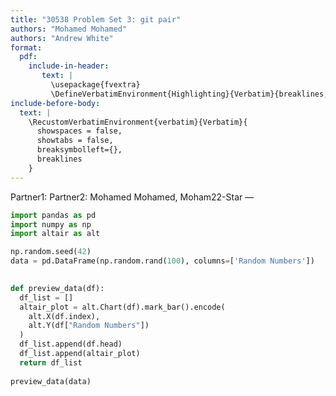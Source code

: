 ```yaml
---
title: "30538 Problem Set 3: git pair"
authors: "Mohamed Mohamed"
authors: "Andrew White"
format: 
  pdf:
    include-in-header: 
       text: |
         \usepackage{fvextra}
         \DefineVerbatimEnvironment{Highlighting}{Verbatim}{breaklines,commandchars=\\\{\}}
include-before-body:
  text: |
    \RecustomVerbatimEnvironment{verbatim}{Verbatim}{
      showspaces = false,
      showtabs = false,
      breaksymbolleft={},
      breaklines
    }
---
```

Partner1: 
Partner2: Mohamed Mohamed, Moham22-Star
---

```python
import pandas as pd
import numpy as np
import altair as alt

np.random.seed(42)
data = pd.DataFrame(np.random.rand(100), columns=['Random Numbers'])

 
def preview_data(df):
  df_list = []
  altair_plot = alt.Chart(df).mark_bar().encode(
    alt.X(df.index),
    alt.Y(df["Random Numbers"])
  )
  df_list.append(df.head)
  df_list.append(altair_plot)
  return df_list
	
preview_data(data)
```